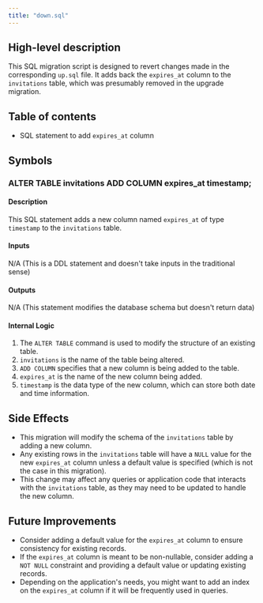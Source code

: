 ```yaml
---
title: "down.sql"
---
```


## High-level description
This SQL migration script is designed to revert changes made in the corresponding `up.sql` file. It adds back the `expires_at` column to the `invitations` table, which was presumably removed in the upgrade migration.

## Table of contents
- SQL statement to add `expires_at` column

## Symbols

### ALTER TABLE invitations ADD COLUMN expires_at timestamp;
#### Description
This SQL statement adds a new column named `expires_at` of type `timestamp` to the `invitations` table.

#### Inputs
N/A (This is a DDL statement and doesn't take inputs in the traditional sense)

#### Outputs
N/A (This statement modifies the database schema but doesn't return data)

#### Internal Logic
1. The `ALTER TABLE` command is used to modify the structure of an existing table.
2. `invitations` is the name of the table being altered.
3. `ADD COLUMN` specifies that a new column is being added to the table.
4. `expires_at` is the name of the new column being added.
5. `timestamp` is the data type of the new column, which can store both date and time information.

## Side Effects
- This migration will modify the schema of the `invitations` table by adding a new column.
- Any existing rows in the `invitations` table will have a `NULL` value for the new `expires_at` column unless a default value is specified (which is not the case in this migration).
- This change may affect any queries or application code that interacts with the `invitations` table, as they may need to be updated to handle the new column.

## Future Improvements
- Consider adding a default value for the `expires_at` column to ensure consistency for existing records.
- If the `expires_at` column is meant to be non-nullable, consider adding a `NOT NULL` constraint and providing a default value or updating existing records.
- Depending on the application's needs, you might want to add an index on the `expires_at` column if it will be frequently used in queries.
